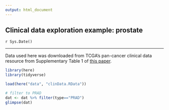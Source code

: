 ```yaml
---
output: html_document
---
```


## Clinical data exploration example: prostate

`r Sys.Date()`

*** 

Data used here was downloaded from TCGA's pan-cancer clinical data resource from Supplementary Table 1 of [this paper](https://www.cell.com/cell/fulltext/S0092-8674(18)30229-0).

```r
library(here)
library(tidyverse)

load(here("data", "clinData.RData"))

# filter to PRAD
dat <- dat %>% filter(type=="PRAD")
glimpse(dat)
```

